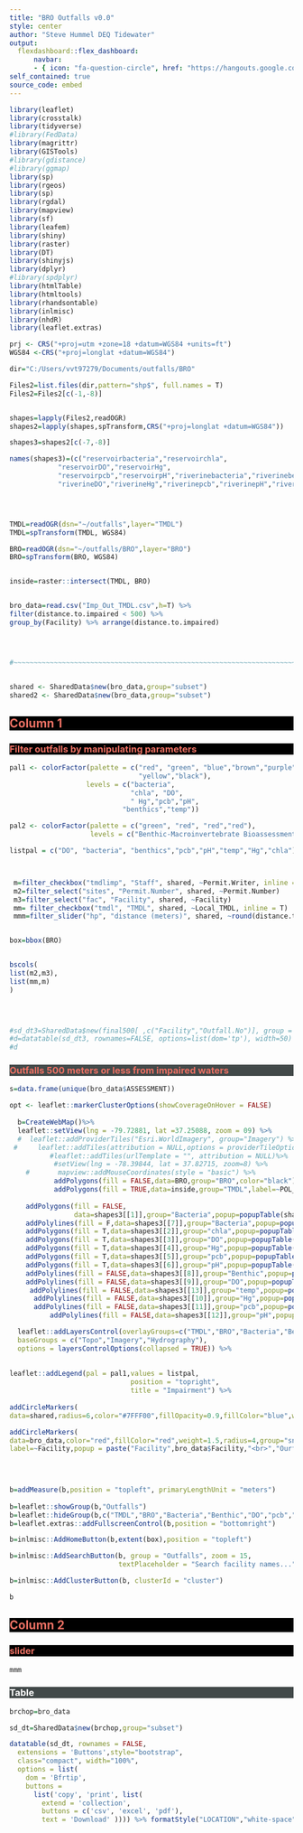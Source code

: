 ---
title: "BRO Outfalls v0.0"
style: center
author: "Steve Hummel DEQ Tidewater" 
output: 
  flexdashboard::flex_dashboard:
      navbar:
      - { icon: "fa-question-circle", href: "https://hangouts.google.com/?action=chat&pi=115347244789652424079", align: right }
self_contained: true
source_code: embed
---
<style>                     
.navbar {
  background-color:black;
  border-color:#EC7063;
  font-family: Lucida Grande; 
  font-size: 20px; 
  font-style: normal; 
  font-variant: normal;
  font-weight: 700; 
  line-height: 26.4px;
  text-align: center

}
.navbar-brand {
color:#EC7063!important;
border-color:black
}
.navbar-author {
color:#424949;
font-size: 11px
}
.first-box {
background-color: black;
color: 		#EC7063;
border-color:black;

}
.second-box {
background-color: #424949;
color: 	#EC7063;
border-color:#424949
}
.first-col {
background-color: black;
color: 	#EC7063;
border-color:black
}
.datatable {
background-color: #424949;
color: 	white;
border-color:black
}
{
.irs-bar,
.irs-bar-edge,
.irs-single,
.irs-grid-pol {
  background: red;
  border-color: red;
}
</style>  

```{r results='hide', message=FALSE, warning=FALSE}

library(leaflet)
library(crosstalk)
library(tidyverse)
#library(FedData)
library(magrittr)
library(GISTools)
#library(gdistance)
#library(ggmap)
library(sp)
library(rgeos)
library(sp)
library(rgdal)
library(mapview)
library(sf)
library(leafem)
library(shiny)
library(raster)
library(DT)
library(shinyjs)
library(dplyr)
#library(spdplyr)
library(htmlTable)
library(htmltools)
library(rhandsontable)
library(inlmisc)
library(nhdR)
library(leaflet.extras)

prj <- CRS("+proj=utm +zone=18 +datum=WGS84 +units=ft")
WGS84 <-CRS("+proj=longlat +datum=WGS84")

dir="C:/Users/vvt97279/Documents/outfalls/BRO"

Files2=list.files(dir,pattern="shp$", full.names = T)
Files2=Files2[c(-1,-8)]


shapes=lapply(Files2,readOGR) 
shapes2=lapply(shapes,spTransform,CRS("+proj=longlat +datum=WGS84")) 

shapes3=shapes2[c(-7,-8)]

names(shapes3)=(c("reservoirbacteria","reservoirchla",
            "reservoirDO","reservoirHg",
            "reservoirpcb","reservoirpH","riverinebacteria","riverinebenthics",
            "riverineDO","riverineHg","riverinepcb","riverinepH","riverinetemp"))




TMDL=readOGR(dsn="~/outfalls",layer="TMDL")
TMDL=spTransform(TMDL, WGS84)

BRO=readOGR(dsn="~/outfalls/BRO",layer="BRO")
BRO=spTransform(BRO, WGS84)


inside=raster::intersect(TMDL, BRO)


bro_data=read.csv("Imp_Out_TMDL.csv",h=T) %>%
filter(distance.to.impaired < 500) %>%
group_by(Facility) %>% arrange(distance.to.impaired)




#~~~~~~~~~~~~~~~~~~~~~~~~~~~~~~~~~~~~~~~~~~~~~~~~~~~~~~~~~~~~~~~~~~~~~~~~~~~~~~~~~~~~~~


shared <- SharedData$new(bro_data,group="subset")
shared2 <- SharedData$new(bro_data,group="subset")


```

Column 1 { .first-box}
--------------------------------------------------


### Filter outfalls by manipulating parameters {.first-box data-height=200}

```{r}

pal1 <- colorFactor(palette = c("red", "green", "blue","brown","purple","cyan",
                                "yellow","black"), 
                   levels = c("bacteria", 
                              "chla", "DO",
                              " Hg","pcb","pH",
                            "benthics","temp"))

pal2 <- colorFactor(palette = c("green", "red", "red","red"), 
                    levels = c("Benthic-Macroinvertebrate Bioassessments (Streams)", "Total Fecal Coliform", "Escherichia coli","Enterococcus"))

listpal = c("DO", "bacteria", "benthics","pcb","pH","temp","Hg","chla")



 m=filter_checkbox("tmdlimp", "Staff", shared, ~Permit.Writer, inline = T)
 m2=filter_select("sites", "Permit.Number", shared, ~Permit.Number)
 m3=filter_select("fac", "Facility", shared, ~Facility)
 mm= filter_checkbox("tmdl", "TMDL", shared, ~Local_TMDL, inline = T)
 mmm=filter_slider("hp", "distance (meters)", shared, ~round(distance.to.impaired,1), width = "80%",step=1)


box=bbox(BRO)


bscols(
list(m2,m3),
list(mm,m)
)
 



#sd_dt3=SharedData$new(final500[ ,c("Facility","Outfall.No")], group = "subset")
#d=datatable(sd_dt3, rownames=FALSE, options=list(dom='tp'), width=50)
#d
```

### Outfalls 500 meters or less from impaired waters{ .second-box }

```{r}

s=data.frame(unique(bro_data$ASSESSMENT))

opt <- leaflet::markerClusterOptions(showCoverageOnHover = FALSE)
  
  b=CreateWebMap()%>%
  leaflet::setView(lng = -79.72881, lat =37.25088, zoom = 09) %>%
  #  leaflet::addProviderTiles("Esri.WorldImagery", group="Imagery") %>%
 #     leaflet::addTiles(attribution = NULL,options = providerTileOptions(noWrap = TRUE), #group="Street") %>%
          #leaflet::addTiles(urlTemplate = "", attribution = NULL)%>%
           #setView(lng = -78.39844, lat = 37.82715, zoom=8) %>%
    #       mapview::addMouseCoordinates(style = "basic") %>%
           addPolygons(fill = FALSE,data=BRO,group="BRO",color="black") %>%
           addPolygons(fill = TRUE,data=inside,group="TMDL",label=~POL_NAME,popup=~paste0(PJ_NAME,"<br>","<a href='",inside$PJ_RPT_FIN,"'>","Link to TMDL","</a>"),color="grey")%>%
           
    addPolygons(fill = FALSE,
                data=shapes3[[1]],group="Bacteria",popup=popupTable(shapes3[[1]],zcol = c("WATER_NAME","IMP_CAUSE",                                                                                         "CATEGORY")),label=~WATER_NAME,color="red") %>%
    addPolylines(fill = F,data=shapes3[[7]],group="Bacteria",popup=popupTable(shapes3[[7]],zcol = c("WATER_NAME","IMP_CAUSE",                                                                                         "CATEGORY")),label=~WATER_NAME,color="red") %>%
    addPolygons(fill = T,data=shapes3[[2]],group="chla",popup=popupTable(shapes3[[2]],zcol = c("WATER_NAME","IMP_CAUSE",                                                                                         "CATEGORY")),label=~WATER_NAME,color="green") %>%                  
    addPolygons(fill = T,data=shapes3[[3]],group="DO",popup=popupTable(shapes3[[3]],zcol = c("WATER_NAME","IMP_CAUSE",                                                                                         "CATEGORY")),label=~WATER_NAME,color="blue") %>%  
    addPolygons(fill = T,data=shapes3[[4]],group="Hg",popup=popupTable(shapes3[[4]],zcol = c("WATER_NAME","IMP_CAUSE",                                                                                         "CATEGORY")),label=~WATER_NAME,color="brown") %>%  
    addPolygons(fill = T,data=shapes3[[5]],group="pcb",popup=popupTable(shapes3[[5]],zcol = c("WATER_NAME","IMP_CAUSE",                                                                                         "CATEGORY")),label=~WATER_NAME,color="purple") %>%  
    addPolygons(fill = T,data=shapes3[[6]],group="pH",popup=popupTable(shapes3[[6]],zcol = c("WATER_NAME","IMP_CAUSE",                                                                                         "CATEGORY")),label=~WATER_NAME,color="cyan") %>%  
    addPolylines(fill = FALSE,data=shapes3[[8]],group="Benthic",popup=popupTable(shapes3[[8]],zcol = c("WATER_NAME","IMP_CAUSE",                                                                                         "CATEGORY")),label=~WATER_NAME,color="yellow") %>%  
    addPolylines(fill = FALSE,data=shapes3[[9]],group="DO",popup=popupTable(shapes3[[9]],zcol = c("WATER_NAME","IMP_CAUSE",                                                                                         "CATEGORY")),label=~WATER_NAME,color="blue") %>%  
     addPolylines(fill = FALSE,data=shapes3[[13]],group="temp",popup=popupTable(shapes3[[13]],zcol = c("WATER_NAME","IMP_CAUSE",                                                                                         "CATEGORY")),label=~WATER_NAME,color="blue") %>%
      addPolylines(fill = FALSE,data=shapes3[[10]],group="Hg",popup=popupTable(shapes3[[10]],zcol = c("WATER_NAME","IMP_CAUSE",                                                                                         "CATEGORY")),label=~WATER_NAME,color="brown") %>%
      addPolylines(fill = FALSE,data=shapes3[[11]],group="pcb",popup=popupTable(shapes3[[11]],zcol = c("WATER_NAME","IMP_CAUSE",                                                                                         "CATEGORY")),label=~WATER_NAME,color="purple") %>%
          addPolylines(fill = FALSE,data=shapes3[[12]],group="pH",popup=popupTable(shapes3[[12]],zcol = c("WATER_NAME","IMP_CAUSE",                                                                                         "CATEGORY")),label=~WATER_NAME,color="cyan") %>%

  leaflet::addLayersControl(overlayGroups=c("TMDL","BRO","Bacteria","Benthic","DO","pcb","pH","chla","Hg","temp","snapped Outfalls","Outfalls","clusters"),
  baseGroups = c("Topo","Imagery","Hydrography"),
  options = layersControlOptions(collapsed = TRUE)) %>%
  
  
leaflet::addLegend(pal = pal1,values = listpal, 
                              position = "topright", 
                              title = "Impairment") %>%
  
addCircleMarkers(
data=shared,radius=6,color="#7FFF00",fillOpacity=0.9,fillColor="blue",weight=2,group="Outfalls",lng=~Longitude.Decimal,lat=~Latitude.Decimal,label=~Facility,popup = paste("<b>",bro_data$Facility,"</b><br>","Ourfall_Number",bro_data$Outfall.No,"<br>","Permit:",bro_data$Permit.Number,"<br>","Meters","<b>",round(bro_data$distance.to.impaired,0),"</b>","<br>","RecWater:",bro_data$Receiving.Stream.x,"<br><b>","Impaired Water:",bro_data$WATER_NAME,"</b><br>","Impairment Loc:","</b>","<br>",bro_data$LOCATION,"<br>","<br>","All Impairments for","<b>",bro_data$ID305B,"</b><br>",bro_data$IMP_CAUSE,"<br>","TMDL Name:",bro_data$PJ_NAME,"<br>","<a href='",bro_data$PJ_RPT_FIN,"'>","Link to TMDL","</a>"))%>%

addCircleMarkers(
data=bro_data,color="red",fillColor="red",weight=1.5,radius=4,group="snapped Outfalls",lng=~lon,lat=~lat,
label=~Facility,popup = paste("Facility",bro_data$Facility,"<br>","Ourfall_Number",bro_data$Outfall.No,"<br>","Permit:",bro_data$Permit.Number,"<br>","Meters","<b>",round(bro_data$distance.to.impaired,2),"</b>","<br>","Rec Water:",bro_data$Receiving.Stream.x,"<br>"," Impairment:",bro_data$ASSESSMENT,"<br><b>","Permit Writer","</b>","<br>",bro_data$Permit.Writer,"<br>","<br>","Nearest 305(b) ID",bro_data$ID305B,"<br>",bro_data$WATER_NAME)) 
    
   


b=addMeasure(b,position = "topleft", primaryLengthUnit = "meters") 
  
b=leaflet::showGroup(b,"Outfalls")
b=leaflet::hideGroup(b,c("TMDL","BRO","Bacteria","Benthic","DO","pcb","pH","chla","Hg","temp","snapped Outfalls"))
b=leaflet.extras::addFullscreenControl(b,position = "bottomright")

b=inlmisc::AddHomeButton(b,extent(box),position = "topleft")  

b=inlmisc::AddSearchButton(b, group = "Outfalls", zoom = 15,
                           textPlaceholder = "Search facility names...")

b=inlmisc::AddClusterButton(b, clusterId = "cluster")

b

```

Column 2 { .first-box}
--------------------------------------------------

### slider{.first-box data-height=80}

```{r}
mmm
```


### Table {.datatable}
```{r}
brchop=bro_data

sd_dt=SharedData$new(brchop,group="subset")

datatable(sd_dt, rownames = FALSE,
  extensions = 'Buttons',style="bootstrap",
  class="compact", width="100%",
  options = list(
    dom = 'Bfrtip',
    buttons = 
      list('copy', 'print', list(
        extend = 'collection',
        buttons = c('csv', 'excel', 'pdf'),
        text = 'Download' )))) %>% formatStyle("LOCATION","white-space"="nowrap")



```

